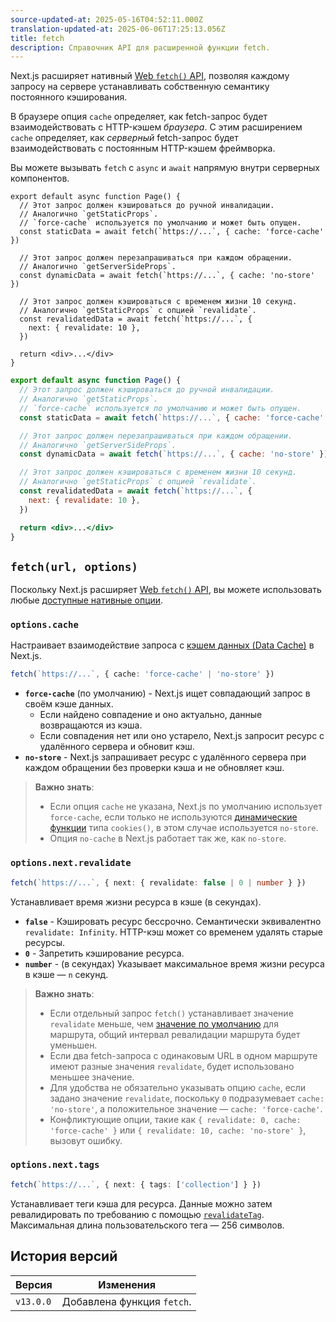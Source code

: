```yaml
---
source-updated-at: 2025-05-16T04:52:11.000Z
translation-updated-at: 2025-06-06T17:25:13.056Z
title: fetch
description: Справочник API для расширенной функции fetch.
---
```


Next.js расширяет нативный [Web `fetch()` API](https://developer.mozilla.org/docs/Web/API/Fetch_API), позволяя каждому запросу на сервере устанавливать собственную семантику постоянного кэширования.

В браузере опция `cache` определяет, как fetch-запрос будет взаимодействовать с HTTP-кэшем _браузера_. С этим расширением `cache` определяет, как _серверный_ fetch-запрос будет взаимодействовать с постоянным HTTP-кэшем фреймворка.

Вы можете вызывать `fetch` с `async` и `await` напрямую внутри серверных компонентов.

```tsx filename="app/page.tsx" switcher
export default async function Page() {
  // Этот запрос должен кэшироваться до ручной инвалидации.
  // Аналогично `getStaticProps`.
  // `force-cache` используется по умолчанию и может быть опущен.
  const staticData = await fetch(`https://...`, { cache: 'force-cache' })

  // Этот запрос должен перезапрашиваться при каждом обращении.
  // Аналогично `getServerSideProps`.
  const dynamicData = await fetch(`https://...`, { cache: 'no-store' })

  // Этот запрос должен кэшироваться с временем жизни 10 секунд.
  // Аналогично `getStaticProps` с опцией `revalidate`.
  const revalidatedData = await fetch(`https://...`, {
    next: { revalidate: 10 },
  })

  return <div>...</div>
}
```

```jsx filename="app/page.js" switcher
export default async function Page() {
  // Этот запрос должен кэшироваться до ручной инвалидации.
  // Аналогично `getStaticProps`.
  // `force-cache` используется по умолчанию и может быть опущен.
  const staticData = await fetch(`https://...`, { cache: 'force-cache' })

  // Этот запрос должен перезапрашиваться при каждом обращении.
  // Аналогично `getServerSideProps`.
  const dynamicData = await fetch(`https://...`, { cache: 'no-store' })

  // Этот запрос должен кэшироваться с временем жизни 10 секунд.
  // Аналогично `getStaticProps` с опцией `revalidate`.
  const revalidatedData = await fetch(`https://...`, {
    next: { revalidate: 10 },
  })

  return <div>...</div>
}
```

## `fetch(url, options)`

Поскольку Next.js расширяет [Web `fetch()` API](https://developer.mozilla.org/docs/Web/API/Fetch_API), вы можете использовать любые [доступные нативные опции](https://developer.mozilla.org/docs/Web/API/fetch#parameters).

### `options.cache`

Настраивает взаимодействие запроса с [кэшем данных (Data Cache)](/docs/app/building-your-application/caching#data-cache) в Next.js.

```ts
fetch(`https://...`, { cache: 'force-cache' | 'no-store' })
```

- **`force-cache`** (по умолчанию) - Next.js ищет совпадающий запрос в своём кэше данных.
  - Если найдено совпадение и оно актуально, данные возвращаются из кэша.
  - Если совпадения нет или оно устарело, Next.js запросит ресурс с удалённого сервера и обновит кэш.
- **`no-store`** - Next.js запрашивает ресурс с удалённого сервера при каждом обращении без проверки кэша и не обновляет кэш.

> **Важно знать**:
>
> - Если опция `cache` не указана, Next.js по умолчанию использует `force-cache`, если только не используются [динамические функции](/docs/app/building-your-application/rendering/server-components#server-rendering-strategies#dynamic-functions) типа `cookies()`, в этом случае используется `no-store`.
> - Опция `no-cache` в Next.js работает так же, как `no-store`.

### `options.next.revalidate`

```ts
fetch(`https://...`, { next: { revalidate: false | 0 | number } })
```

Устанавливает время жизни ресурса в кэше (в секундах).

- **`false`** - Кэшировать ресурс бессрочно. Семантически эквивалентно `revalidate: Infinity`. HTTP-кэш может со временем удалять старые ресурсы.
- **`0`** - Запретить кэширование ресурса.
- **`number`** - (в секундах) Указывает максимальное время жизни ресурса в кэше — `n` секунд.

> **Важно знать**:
>
> - Если отдельный запрос `fetch()` устанавливает значение `revalidate` меньше, чем [значение по умолчанию](/docs/app/api-reference/file-conventions/route-segment-config#revalidate) для маршрута, общий интервал ревалидации маршрута будет уменьшен.
> - Если два fetch-запроса с одинаковым URL в одном маршруте имеют разные значения `revalidate`, будет использовано меньшее значение.
> - Для удобства не обязательно указывать опцию `cache`, если задано значение `revalidate`, поскольку `0` подразумевает `cache: 'no-store'`, а положительное значение — `cache: 'force-cache'`.
> - Конфликтующие опции, такие как `{ revalidate: 0, cache: 'force-cache' }` или `{ revalidate: 10, cache: 'no-store' }`, вызовут ошибку.

### `options.next.tags`

```ts
fetch(`https://...`, { next: { tags: ['collection'] } })
```

Устанавливает теги кэша для ресурса. Данные можно затем ревалидировать по требованию с помощью [`revalidateTag`](https://nextjs.org/docs/app/api-reference/functions/revalidateTag). Максимальная длина пользовательского тега — 256 символов.

## История версий

| Версия    | Изменения                  |
| --------- | -------------------------- |
| `v13.0.0` | Добавлена функция `fetch`. |
